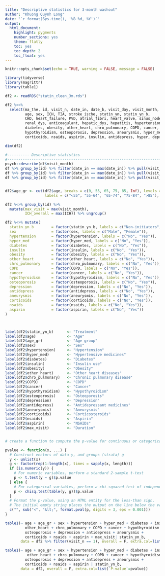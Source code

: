 ```yaml
---
title: "Descriptive statistics for 3-month washout"
author: "Khuong Quynh Long"
date: "`r format(Sys.time(), '%B %d, %Y')`"
output:
  html_document:
    highlight: pygments
    number_sections: yes
    theme: flatly
    toc: yes
    toc_depth: 2
    toc_float: yes
---
```


```r
knitr::opts_chunk$set(echo = TRUE, warning = FALSE, message = FALSE)
```

```r
library(tidyverse)
library(magrittr)
library(table1)
```




```r
df2 <- readRDS("statin_clean_3m.rds")

df2 %<>%
  select(ma_the, id, visit_n, date_in, date_b, visit_day, visit_month,
         age, sex, ICH, TIA, stroke_ische, statin_yn, statin_yn_b,
         CHD, heart_failure, PVD, atrial_fibri, heart_valve, sinus_node, 
         renal_dys, anticoagulant, hepatic_dys, hepatitis, hypertension,
         diabetes, obesity, other_heart, chro_pulmonary, COPD, cancer,
         hypothyroidism, osteoporosis, depression, aneurysmis, hyper_med, 
         corticoids, nsaids, aspirin, insulin, antidepress, hyper, depress) 

dim(df2)
```


```r
#---------- Descriptive statistics
#-------------------------------------------------------------------------------
psych::describe(df$visit_month)
df %>% group_by(id) %>% filter(date_in == max(date_in)) %>% pull(visit_month) %>% hist()
df %>% group_by(id) %>% filter(date_in == max(date_in)) %>% pull(visit_month) %>% round() %>% table()
df %>% group_by(id) %>% filter(date_in == max(date_in)) %>% pull(visit_month) %>% round() %>% table() %>% prop.table()


df2$age_gr <- cut(df2$age, breaks = c(0, 55, 65, 75, 85, Inf), levels = c(1, 2, 3, 4),
                  labels = c("<55", "55-64", "65-74", "75-84", ">85"), right = F)

df2 %<>% group_by(id) %>%
  mutate(max_visit = max(visit_month),
         ICH_overall = max(ICH)) %>% ungroup()

df2 %<>% mutate(
  statin_yn_b        = factor(statin_yn_b, labels = c("Non-initiators", "Initiators")),
  sex                = factor(sex, labels = c("Male", "Female")),
  hypertension       = factor(hypertension, labels = c("No", "Yes")),
  hyper_med          = factor(hyper_med, labels = c("No", "Yes")),
  diabetes           = factor(diabetes, labels = c("No", "Yes")),
  insulin            = factor(insulin, labels = c("No", "Yes")),
  obesity            = factor(obesity, labels = c("No", "Yes")),
  other_heart        = factor(other_heart, labels = c("No", "Yes")),
  chro_pulmonary     = factor(chro_pulmonary, labels = c("No", "Yes")),
  COPD               = factor(COPD, labels = c("No", "Yes")),
  cancer             = factor(cancer, labels = c("No", "Yes")),
  hypothyroidism     = factor(hypothyroidism, labels = c("No", "Yes")),
  osteoporosis       = factor(osteoporosis, labels = c("No", "Yes")),
  depression         = factor(depression, labels = c("No", "Yes")),
  antidepress        = factor(antidepress, labels = c("No", "Yes")),
  aneurysmis         = factor(aneurysmis, labels = c("No", "Yes")),
  corticoids         = factor(corticoids, labels = c("No", "Yes")),
  nsaids             = factor(nsaids, labels = c("No", "Yes")),
  aspirin            = factor(aspirin, labels = c("No", "Yes"))
)



label(df2$statin_yn_b)      <- "Treatment"
label(df2$age)              <- "Age"
label(df2$age_gr)           <- "Age group"
label(df2$sex)              <- "Sex"
label(df2$hypertension)     <- "Hypertension"
label(df2$hyper_med)        <- "Hypertensive medicines"
label(df2$diabetes)         <- "Diabetes"
label(df2$insulin)          <- "Insulin use"
label(df2$obesity)          <- "Obesity"
label(df2$other_heart)      <- "Other heart diseases"
label(df2$chro_pulmonary)   <- "Chronic pulmonary disease"
label(df2$COPD)             <- "COPD"
label(df2$cancer)           <- "Cancer"
label(df2$hypothyroidism)   <- "Hypothyroidism"
label(df2$osteoporosis)     <- "Osteoporosis"
label(df2$depression)       <- "Depression"
label(df2$antidepress)      <- "Antidepressant medicines"
label(df2$aneurysmis)       <- "Aneurysmis"
label(df2$corticoids)       <- "Corticosteroids"
label(df2$nsaids)           <- "Aspirin"
label(df2$aspirin)          <- "NSAIDs"
label(df2$max_visit)        <- "Duration"


# create a function to compute the p-value for continuous or categorical variables.

pvalue <- function(x, ...) {
  # Construct vectors of data y, and groups (strata) g
  y <- unlist(x)
  g <- factor(rep(1:length(x), times = sapply(x, length)))
  if (is.numeric(y)) {
    # For numeric variables, perform a standard 2-sample t-test
    p <- t.test(y ~ g)$p.value
  } else {
    # For categorical variables, perform a chi-squared test of independence
    p <- chisq.test(table(y, g))$p.value
  }
  # Format the p-value, using an HTML entity for the less-than sign.
  # The initial empty string places the output on the line below the variable label.
  c("", sub("<", "&lt;", format.pval(p, digits = 3, eps = 0.001)))
}

table1(~ age + age_gr + sex + hypertension + hyper_med + diabetes + insulin + 
         other_heart + chro_pulmonary + COPD + cancer + hypothyroidism + 
         osteoporosis + depression + antidepress + aneurysmis + 
         corticoids + nsaids + aspirin + max_visit| statin_yn_b,
       data = df2 %>% filter(visit_n == 1), overall = F, extra.col=list(`P-value`=pvalue))

table1(~ age + age_gr + sex + hypertension + hyper_med + diabetes + insulin + 
          other_heart + chro_pulmonary + COPD + cancer + hypothyroidism + 
         osteoporosis + depression + antidepress + aneurysmis + 
         corticoids + nsaids + aspirin | statin_yn_b,
       data = df2, overall = F, extra.col=list(`P-value`=pvalue))
```

















